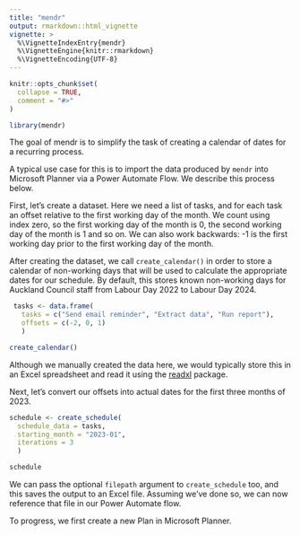 ```yaml
---
title: "mendr"
output: rmarkdown::html_vignette
vignette: >
  %\VignetteIndexEntry{mendr}
  %\VignetteEngine{knitr::rmarkdown}
  %\VignetteEncoding{UTF-8}
---
```


```r
knitr::opts_chunk$set(
  collapse = TRUE,
  comment = "#>"
)
```

```r
library(mendr)
```

The goal of mendr is to simplify the task of creating a calendar of dates for a
recurring process.

A typical use case for this is to import the data produced by `mendr` into Microsoft
Planner via a Power Automate Flow. We describe this process below.

First, let's create a dataset. Here we need a list of tasks, and for each task an
offset relative to the first working day of the month. We count using index zero,
so the first working day of the month is 0, the second working day of the month is 
1 and so on. We can also work backwards: -1 is the first working day prior to the first
working day of the month.

After creating the dataset, we call `create_calendar()` in order to store a calendar
of non-working days that will be used to calculate the appropriate dates for our
schedule. By default, this stores known non-working days for Auckland Council
staff from Labour Day 2022 to Labour Day 2024.

```r
 tasks <- data.frame(
   tasks = c("Send email reminder", "Extract data", "Run report"),
   offsets = c(-2, 0, 1)
   )

create_calendar()
```

Although we manually created the data here, we would typically store this in an 
Excel spreadsheet and read it using the [readxl](https://readxl.tidyverse.org/)
package.

Next, let's convert our offsets into actual dates for the first three months of
2023.

```r
schedule <- create_schedule(
  schedule_data = tasks,
  starting_month = "2023-01",
  iterations = 3
  )

schedule
```

We can pass the optional `filepath` argument to `create_schedule` too, and this
saves the output to an Excel file. Assuming we've done so, we can now reference
that file in our Power Automate flow.

To progress, we first create a new Plan in Microsoft Planner. 
